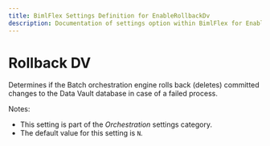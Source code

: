 ```yaml
---
title: BimlFlex Settings Definition for EnableRollbackDv
description: Documentation of settings option within BimlFlex for EnableRollbackDv
---
```

<head>
  <meta name="varigenceProduct" content="BimlFlex"></meta>
  <meta name="varigenceArticleType" content="Reference"></meta>
</head>

# Rollback DV

Determines if the Batch orchestration engine rolls back (deletes) committed changes to the Data Vault database in case of a failed process.

Notes:

* This setting is part of the *Orchestration* settings category.
* The default value for this setting is `N`.
